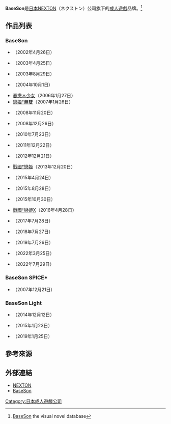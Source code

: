 {{美少女ゲームブランド
|ブランド名 =BaseSon
|ジャンル =[[日本成人遊戲|成人遊戲]]
|企業名 =[[NEXTON|NEXTON]]
|関連ブランド =BaseSon SPICE*、BaseSon Light
|審査 =[[電腦軟體倫理機構|電腦軟體倫理機構]]
|主要人物 =
|特記事項 =
|メインブランド =
|デビュー作 ={{lang|ja|ONE2 〜永遠の約束〜}}
|デビュー作発売日 =2002年4月26日
|最新作 ={{lang|ja|真・恋姫†英雄譚4 ～乙女耀乱☆三国志演義［呉］～}}
|最新作発売日 =2022年7月29日
|最終作 =
|最終作発売日 =
|URL =http://baseson.nexton-net.jp
|サイト名 =BaseSon
|関連ブランド1 =BaseSon SPICE*
|ジャンル2 =
|デビュー作2 ={{lang|ja|新婚さん ～Sweet Sweet honeymoon～}}
|デビュー作発売日2 =2007年12月21日
|最新作2 =
|最新作発売日2 =
|最終作2 ={{lang|ja|新婚さん ～Sweet Sweet honeymoon～}}
|最終作発売日2 =2007年12月21日
|URL2 =
|サイト名2 =BaseSon Light
|関連ブランド2 =BaseSon Light
|ジャンル3 =
|デビュー作3 ={{lang|ja|少女猟奇譚 獣の告白}}
|デビュー作発売日3 =2014年12月12日
|最新作3 ={{lang|ja|きみはね Couples ～彼女と彼女の恋する2ヶ月ちょっと～}}
|最新作発売日3 =2019年1月25日
|最終作3 =
|最終作発売日3 =
|URL3 =
|サイト名3 =
|関連ブランド3 =
|ジャンル4 =
|デビュー作4 =
|デビュー作発売日4 =
|最新作4 =
|最新作発売日4 =
|最終作4 =
|最終作発売日4 =
|URL4 =
|サイト名4 =
}}
'''BaseSon'''是[[日本|日本]][[NEXTON|NEXTON]]（ネクストン）公司旗下的[[成人遊戲|成人遊戲]]品牌。<ref>[https://vndb.org/p226 BaseSon] {{Wayback|url=https://vndb.org/p226 |date=20161209011933 }}the visual novel database{{en}}</ref>

== 作品列表 ==
=== BaseSon ===
*{{lang|ja|ONE2 ～永遠の約束～}}（2002年4月26日） 
*{{lang|ja|ONE2 ～永遠の約束～ with VOICE}}（2003年4月25日） 
*{{lang|ja|屍姫と羊と嗤う月}}（2003年8月29日） 
*{{lang|ja|夕緋ノ向コウ側}}（2004年10月1日） 
*[[春戀＊少女|春戀＊少女]]（2006年1月27日） 
*[[戀姬†無雙|戀姬†無雙]]（2007年1月26日）
*{{lang|ja|恋姫†夢想 ～ドキッ☆乙女だらけの三国志演義～}}（2008年11月20日）
*{{lang|ja|[[真·戀姬†無雙|真・恋姫†無双 ～乙女繚乱☆三国志演義～]]}}（2008年12月26日）
*{{lang|ja|[[真·戀姬†無雙|真・恋姫†無双 ～萌将伝～]]}}（2010年7月23日）
*{{lang|ja|あっぱれ!天下御免}}（2011年12月22日）
*{{lang|ja|あっぱれ!天下御免 [祭]}}（2012年12月21日）
*[[戰國†戀姬|戰國†戀姬]]（2013年12月20日）
*{{lang|ja|真・恋姫†英雄譚1 ～乙女艶乱☆三国志演義［蜀］～}}（2015年4月24日）
*{{lang|ja|真・恋姫†英雄譚2 ～乙女艶乱☆三国志演義［魏］～}}（2015年8月28日）
*{{lang|ja|真・恋姫†英雄譚3 ～乙女艶乱☆三国志演義［呉］～}}（2015年10月30日）
*[[戰國†戀姬|戰國†戀姬X]]（2016年4月28日）
*{{lang|ja|真・恋姫†夢想-革命- 蒼天の覇王}}（2017年7月28日）
*{{lang|ja|真・恋姫†夢想-革命- 孫呉の血脈}}（2018年7月27日）
*{{lang|ja|真・恋姫†夢想-革命- 劉旗の大望}}（2019年7月26日）
*{{lang|ja|戦国†恋姫EX壱 ～奥州の独眼竜編～}}（2022年3月25日）
*{{lang|ja|真・恋姫†英雄譚4 ～乙女耀乱☆三国志演義［呉］～}}（2022年7月29日）

=== BaseSon SPICE* ===
*{{lang|ja|新婚さん ～Sweet Sweet honeymoon～}}（2007年12月21日）

=== BaseSon Light ===
*{{lang|ja|少女猟奇譚 獣の告白}}（2014年12月12日）
*{{lang|ja|きみはね 彼女と彼女の恋する1ヶ月}}（2015年1月23日）
*{{lang|ja|きみはね Couples ～彼女と彼女の恋する2ヶ月ちょっと～}}（2019年1月25日）

==參考來源==
<references />

== 外部連結 ==
*[https://web.archive.org/web/20151122024723/http://nexton-net.jp/ NEXTON]{{ja}}
*[http://baseson.nexton-net.jp BaseSon]{{Wayback|url=http://nexton-net.jp/ |date=20151122024723 }}{{ja}}

[[Category:日本成人遊戲公司|Category:日本成人遊戲公司]]